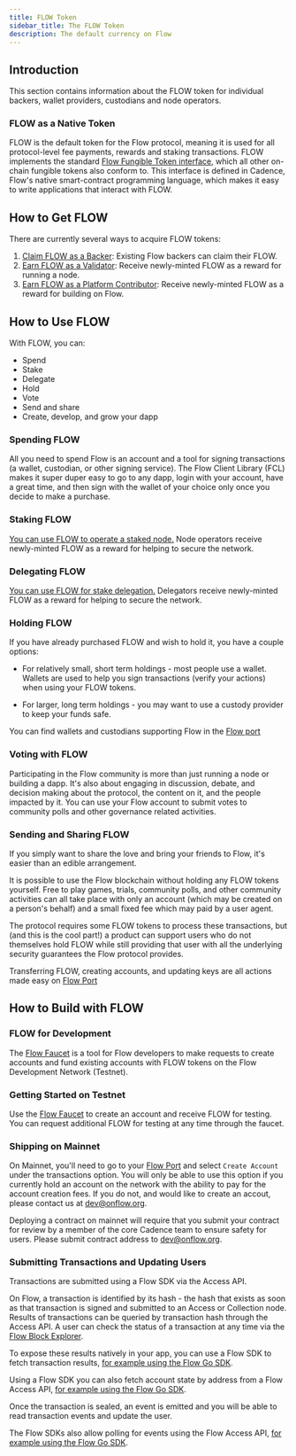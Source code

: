 ```yaml
---
title: FLOW Token
sidebar_title: The FLOW Token
description: The default currency on Flow
---
```


<!--

TODO:
- FLOW vs $FLOW
- Insert function names and flow to achieve with transaction
- Add URL for Flow port
- Add email address for Flow team
- Add URL for Alpha program
- Add URL for Token Lease Staking Program
- Add URL for Open World Builders (is it https://medium.com/dapperlabs/open-world-builders-free-virtual-blockchain-bootcamp-cefe7f0ccb9f ?)
- Josh to confirm Withdrawing Rewards
- Update version number and fees applied (v0.x.x)
- Update URL for Access API
- Add transaction template for shipping on mainnet
- Link to JS SDK documentation in "Submitting Transactions and Updating Users"
- Peter to help with fleshing out deposits
- Add link to application form in staking section
- Link to consolidated guide in staking section
- Confirm where node ID is generated in staking section

-->

## Introduction

This section contains information about the FLOW token for individual backers, 
wallet providers, custodians and node operators.

### FLOW as a Native Token

FLOW is the default token for the Flow protocol, meaning it is used for all protocol-level fee payments, 
rewards and staking transactions. FLOW implements the standard [Flow Fungible Token interface](https://github.com/onflow/flow-ft), 
which all other on-chain fungible tokens also conform to. This interface is defined in Cadence,
Flow's native smart-contract programming language, which makes it easy to write applications that
interact with FLOW.

## How to Get FLOW

There are currently several ways to acquire FLOW tokens:

1. [Claim FLOW as a Backer](/token/backers): Existing Flow backers can claim their FLOW.
1. [Earn FLOW as a Validator](/token/staking): Receive newly-minted FLOW as a reward for running a node.
1. [Earn FLOW as a Platform Contributor](/token/earn): Receive newly-minted FLOW as a reward for building on Flow.

## How to Use FLOW

With FLOW, you can:

- Spend
- Stake
- Delegate
- Hold
- Vote
- Send and share
- Create, develop, and grow your dapp

### Spending FLOW

All you need to spend Flow is an account and a tool for signing transactions
(a wallet, custodian, or other signing service).
The Flow Client Library (FCL) makes it super duper easy to go to any dapp,
login with your account, have a great time,
and then sign with the wallet of your choice only once you decide to make a purchase.

### Staking FLOW

[You can use FLOW to operate a staked node.](/token/staking) Node operators receive newly-minted FLOW 
as a reward for helping to secure the network.

### Delegating FLOW

[You can use FLOW for stake delegation.](/token/staking#delegation) Delegators receive newly-minted FLOW 
as a reward for helping to secure the network.

### Holding FLOW

If you have already purchased FLOW and wish to hold it, you have a couple options:

- For relatively small, short term holdings - most people use a wallet.
  Wallets are used to help you sign transactions (verify your actions) when using your FLOW tokens.

- For larger, long term holdings - you may want to use a custody provider to keep your funds safe.

You can find wallets and custodians supporting Flow in the [Flow port](#)

### Voting with FLOW

Participating in the Flow community is more than just running a node or building a dapp.
It's also about engaging in discussion, debate, and decision making about the protocol,
the content on it, and the people impacted by it.
You can use your Flow account to submit votes to community polls and other governance related activities.

### Sending and Sharing FLOW

If you simply want to share the love and bring your friends to Flow, it's easier than an edible arrangement.

It is possible to use the Flow blockchain without holding any FLOW tokens yourself.
Free to play games, trials, community polls,
and other community activities can all take place with only an account
(which may be created on a person's behalf)
and a small fixed fee which may paid by a user agent.

The protocol requires some FLOW tokens to process these transactions,
but (and this is the cool part!) a product can support users who do not themselves hold FLOW
while still providing that user with all the underlying security guarantees the Flow protocol provides.

Transferring FLOW, creating accounts, and updating keys are all actions made easy on [Flow Port](#)

## How to Build with FLOW

### FLOW for Development

The [Flow Faucet](https://testnet-faucet.onflow.org/) is a tool for Flow developers to make requests 
to create accounts and fund existing accounts with FLOW tokens on the Flow Development Network (Testnet).

### Getting Started on Testnet

Use the [Flow Faucet](https://testnet-faucet.onflow.org/) to create an account and receive FLOW for testing.
You can request additional FLOW for testing at any time through the faucet.

### Shipping on Mainnet

On Mainnet, you'll need to go to your [Flow Port](#)
and select `Create Account` under the transactions option.
You will only be able to use this option if you currently hold an account on the network with the ability to pay for the account creation fees.
If you do not, and would like to create an accout, please contact us at dev@onflow.org.

Deploying a contract on mainnet will require that you submit your contract for review by a member of the core Cadence team to ensure safety for users. Please submit contract address to dev@onflow.org.

### Submitting Transactions and Updating Users

Transactions are submitted using a Flow SDK via the Access API.

On Flow, a transaction is identified by its hash - the hash that exists as soon as that transaction is signed and submitted to an Access or Collection node.
Results of transactions can be queried by transaction hash through the Access API.
A user can check the status of a transaction at any time via the [Flow Block Explorer](https://flow.bigdipper.live/).

To expose these results natively in your app, you can use a Flow SDK to fetch transaction results,
[for example using the Flow Go SDK](https://github.com/onflow/flow-go-sdk#querying-transaction-results).

Using a Flow SDK you can also fetch account state by address from a Flow Access API,
[for example using the Flow Go SDK](https://github.com/onflow/flow-go-sdk#querying-accounts).

Once the transaction is sealed, an event is emitted and you will be able to read transaction events and update the user.

The Flow SDKs also allow polling for events using the Flow Access API,
[for example using the Flow Go SDK](https://github.com/onflow/flow-go-sdk#querying-events).
